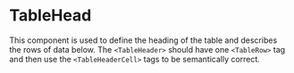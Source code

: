
<Meta component={TableHead} title="Docs/TableHead" />

# TableHead

This component is used to define the heading of the table and describes the rows of data below. The `<TableHeader>` should have one `<TableRow>` tag and then use the `<TableHeaderCell>` tags to be semantically correct.

<Editor code={storyBasic} />

<ArgsTable of={TableHead} exclude={excludedProps} />
